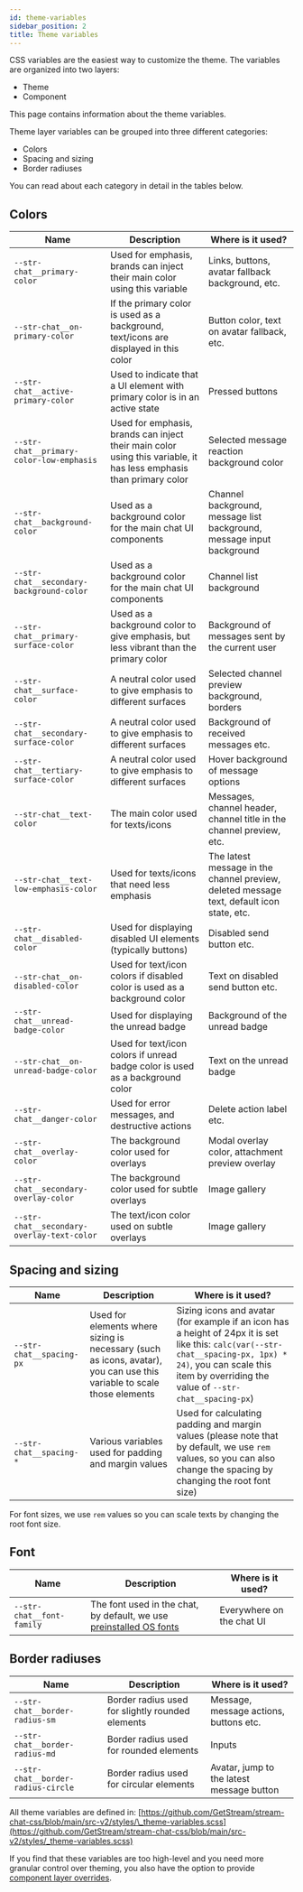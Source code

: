 ```yaml
---
id: theme-variables
sidebar_position: 2
title: Theme variables
---
```


CSS variables are the easiest way to customize the theme. The variables are organized into two layers:

- Theme
- Component

This page contains information about the theme variables.

Theme layer variables can be grouped into three different categories:

- Colors
- Spacing and sizing
- Border radiuses

You can read about each category in detail in the tables below.

## Colors

| Name                                       | Description                                                                                                        | Where is it used?                                                                         |
| ------------------------------------------ | ------------------------------------------------------------------------------------------------------------------ | ----------------------------------------------------------------------------------------- |
| `--str-chat__primary-color`                | Used for emphasis, brands can inject their main color using this variable                                          | Links, buttons, avatar fallback background, etc.                                          |
| `--str-chat__on-primary-color`             | If the primary color is used as a background, text/icons are displayed in this color                               | Button color, text on avatar fallback, etc.                                               |
| `--str-chat__active-primary-color`         | Used to indicate that a UI element with primary color is in an active state                                        | Pressed buttons                                                                           |
| `--str-chat__primary-color-low-emphasis`   | Used for emphasis, brands can inject their main color using this variable, it has less emphasis than primary color | Selected message reaction background color                                                |
| `--str-chat__background-color`             | Used as a background color for the main chat UI components                                                         | Channel background, message list background, message input background                     |
| `--str-chat__secondary-background-color`   | Used as a background color for the main chat UI components                                                         | Channel list background                                                                   |
| `--str-chat__primary-surface-color`        | Used as a background color to give emphasis, but less vibrant than the primary color                               | Background of messages sent by the current user                                           |
| `--str-chat__surface-color`                | A neutral color used to give emphasis to different surfaces                                                        | Selected channel preview background, borders                                              |
| `--str-chat__secondary-surface-color`      | A neutral color used to give emphasis to different surfaces                                                        | Background of received messages etc.                                                      |
| `--str-chat__tertiary-surface-color`       | A neutral color used to give emphasis to different surfaces                                                        | Hover background of message options                                                       |
| `--str-chat__text-color`                   | The main color used for texts/icons                                                                                | Messages, channel header, channel title in the channel preview, etc.                      |
| `--str-chat__text-low-emphasis-color`      | Used for texts/icons that need less emphasis                                                                       | The latest message in the channel preview, deleted message text, default icon state, etc. |
| `--str-chat__disabled-color`               | Used for displaying disabled UI elements (typically buttons)                                                       | Disabled send button etc.                                                                 |
| `--str-chat__on-disabled-color`            | Used for text/icon colors if disabled color is used as a background color                                          | Text on disabled send button etc.                                                         |
| `--str-chat__unread-badge-color`           | Used for displaying the unread badge                                                                               | Background of the unread badge                                                            |
| `--str-chat__on-unread-badge-color`        | Used for text/icon colors if unread badge color is used as a background color                                      | Text on the unread badge                                                                  |
| `--str-chat__danger-color`                 | Used for error messages, and destructive actions                                                                   | Delete action label etc.                                                                  |
| `--str-chat__overlay-color`                | The background color used for overlays                                                                             | Modal overlay color, attachment preview overlay                                           |
| `--str-chat__secondary-overlay-color`      | The background color used for subtle overlays                                                                      | Image gallery                                                                             |
| `--str-chat__secondary-overlay-text-color` | The text/icon color used on subtle overlays                                                                        | Image gallery                                                                             |

## Spacing and sizing

| Name                     | Description                                                                                                            | Where is it used?                                                                                                                                                                                                     |
| ------------------------ | ---------------------------------------------------------------------------------------------------------------------- | --------------------------------------------------------------------------------------------------------------------------------------------------------------------------------------------------------------------- |
| `--str-chat__spacing-px` | Used for elements where sizing is necessary (such as icons, avatar), you can use this variable to scale those elements | Sizing icons and avatar (for example if an icon has a height of 24px it is set like this: `calc(var(--str-chat__spacing-px, 1px) * 24)`, you can scale this item by overriding the value of `--str-chat__spacing-px`) |
| `--str-chat__spacing-*`  | Various variables used for padding and margin values                                                                   | Used for calculating padding and margin values (please note that by default, we use `rem` values, so you can also change the spacing by changing the root font size)                                                  |

For font sizes, we use `rem` values so you can scale texts by changing the root font size.

## Font

| Name                      | Description                                                                                         | Where is it used?         |
| ------------------------- | --------------------------------------------------------------------------------------------------- | ------------------------- |
| `--str-chat__font-family` | The font used in the chat, by default, we use [preinstalled OS fonts](https://systemfontstack.com/) | Everywhere on the chat UI |

## Border radiuses

| Name                               | Description                                      | Where is it used?                         |
| ---------------------------------- | ------------------------------------------------ | ----------------------------------------- |
| `--str-chat__border-radius-sm`     | Border radius used for slightly rounded elements | Message, message actions, buttons etc.    |
| `--str-chat__border-radius-md`     | Border radius used for rounded elements          | Inputs                                    |
| `--str-chat__border-radius-circle` | Border radius used for circular elements         | Avatar, jump to the latest message button |

All theme variables are defined in: [https://github.com/GetStream/stream-chat-css/blob/main/src-v2/styles/\_theme-variables.scss](https://github.com/GetStream/stream-chat-css/blob/main/src-v2/styles/_theme-variables.scss)

If you find that these variables are too high-level and you need more granular control over theming, you also have the option to provide [component layer overrides](./component-variables.mdx).
